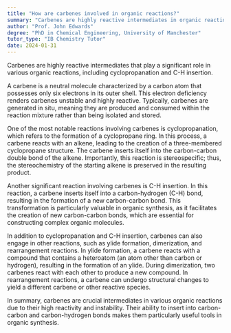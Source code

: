 ```yaml
---
title: "How are carbenes involved in organic reactions?"
summary: "Carbenes are highly reactive intermediates in organic reactions, playing key roles in processes like cyclopropanation and C-H insertion."
author: "Prof. John Edwards"
degree: "PhD in Chemical Engineering, University of Manchester"
tutor_type: "IB Chemistry Tutor"
date: 2024-01-31
---
```


Carbenes are highly reactive intermediates that play a significant role in various organic reactions, including cyclopropanation and C-H insertion.

A carbene is a neutral molecule characterized by a carbon atom that possesses only six electrons in its outer shell. This electron deficiency renders carbenes unstable and highly reactive. Typically, carbenes are generated in situ, meaning they are produced and consumed within the reaction mixture rather than being isolated and stored.

One of the most notable reactions involving carbenes is cyclopropanation, which refers to the formation of a cyclopropane ring. In this process, a carbene reacts with an alkene, leading to the creation of a three-membered cyclopropane structure. The carbene inserts itself into the carbon-carbon double bond of the alkene. Importantly, this reaction is stereospecific; thus, the stereochemistry of the starting alkene is preserved in the resulting product.

Another significant reaction involving carbenes is C-H insertion. In this reaction, a carbene inserts itself into a carbon-hydrogen (C-H) bond, resulting in the formation of a new carbon-carbon bond. This transformation is particularly valuable in organic synthesis, as it facilitates the creation of new carbon-carbon bonds, which are essential for constructing complex organic molecules.

In addition to cyclopropanation and C-H insertion, carbenes can also engage in other reactions, such as ylide formation, dimerization, and rearrangement reactions. In ylide formation, a carbene reacts with a compound that contains a heteroatom (an atom other than carbon or hydrogen), resulting in the formation of an ylide. During dimerization, two carbenes react with each other to produce a new compound. In rearrangement reactions, a carbene can undergo structural changes to yield a different carbene or other reactive species.

In summary, carbenes are crucial intermediates in various organic reactions due to their high reactivity and instability. Their ability to insert into carbon-carbon and carbon-hydrogen bonds makes them particularly useful tools in organic synthesis.
    